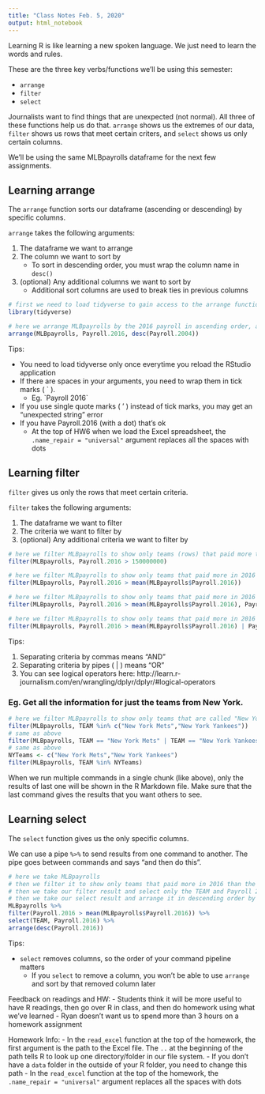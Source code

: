```yaml
---
title: "Class Notes Feb. 5, 2020"
output: html_notebook
---
```


Learning R is like learning a new spoken language. We just need to learn the words and rules.

These are the three key verbs/functions we'll be using this semester:

- `arrange`
- `filter`
- `select`

Journalists want to find things that are unexpected (not normal). All three of these functions help us do that. `arrange` shows us the extremes of our data, `filter` shows us rows that meet certain criters, and `select` shows us only certain columns.

We'll be using the same MLBpayrolls dataframe for the next few assignments.

## Learning arrange

The `arrange` function sorts our dataframe (ascending or descending) by specific columns.

`arrange` takes the following arguments:

1. The dataframe we want to arrange
2. The column we want to sort by
    - To sort in descending order, you must wrap the column name in `desc()`
3. (optional) Any additional columns we want to sort by
    - Additional sort columns are used to break ties in previous columns
    
```r
# first we need to load tidyverse to gain access to the arrange function
library(tidyverse)

# here we arrange MLBpayrolls by the 2016 payroll in ascending order, and break ties with 2004 payroll in descending order
arrange(MLBpayrolls, Payroll.2016, desc(Payroll.2004))
```

Tips:

- You need to load tidyverse only once everytime you reload the RStudio application
- If there are spaces in your arguments, you need to wrap them in tick marks ( \` ).
  - Eg. \`Payroll 2016\`
- If you use single quote marks ( ' ) instead of tick marks, you may get an "unexpected string" error
- If you have Payroll.2016 (with a dot) that's ok
  - At the top of HW6 when we load the Excel spreadsheet, the `.name_repair = "universal"` argument replaces all the spaces with dots


## Learning filter

`filter` gives us only the rows that meet certain criteria.

`filter` takes the following arguments:

1. The dataframe we want to filter
2. The criteria we want to filter by
3. (optional) Any additional criteria we want to filter by

```r
# here we filter MLBpayrolls to show only teams (rows) that paid more than 150,000,000 in 2016
filter(MLBpayrolls, Payroll.2016 > 150000000)

# here we filter MLBpayrolls to show only teams that paid more in 2016 than the average payroll in 2016
filter(MLBpayrolls, Payroll.2016 > mean(MLBpayrolls$Payroll.2016))

# here we filter MLBpayrolls to show only teams that paid more in 2016 than the average payroll in 2016 AND paid more in 2010 than the average payroll in 2016
filter(MLBpayrolls, Payroll.2016 > mean(MLBpayrolls$Payroll.2016), Payroll.2010 > mean(MLBpayrolls$Payroll.2016))

# here we filter MLBpayrolls to show only teams that paid more in 2016 than the average payroll in 2016 OR paid more in 2010 than the average payroll in 2016
filter(MLBpayrolls, Payroll.2016 > mean(MLBpayrolls$Payroll.2016) | Payroll.2010 > mean(MLBpayrolls$Payroll.2016))
```

Tips:

1. Separating criteria by commas means "AND"
2. Separating criteria by pipes ( | ) means "OR"
3. You can see logical operators here: http://learn.r-journalism.com/en/wrangling/dplyr/dplyr/#logical-operators

### Eg. Get all the information for just the teams from New York.

```r
# here we filter MLBpayrolls to show only teams that are called "New York Mets" and "New York Yankees"
filter(MLBpayrolls, TEAM %in% c("New York Mets","New York Yankees"))
# same as above
filter(MLBpayrolls, TEAM == "New York Mets" | TEAM == "New York Yankees")
# same as above
NYTeams <- c("New York Mets","New York Yankees")
filter(MLBpayrolls, TEAM %in% NYTeams)
```

When we run multiple commands in a single chunk (like above), only the results of last one will be shown in the R Markdown file. Make sure that the last command gives the results that you want others to see.

## Learning select

The `select` function gives us the only specific columns.

We can use a pipe `%>%` to send results from one command to another. The pipe goes between commands and says "and then do this".

```r
# here we take MLBpayrolls 
# then we filter it to show only teams that paid more in 2016 than the average payroll in 2016
# then we take our filter result and select only the TEAM and Payroll 2016 columns to be shown
# then we take our select result and arrange it in descending order by Payroll 2016
MLBpayrolls %>%
filter(Payroll.2016 > mean(MLBpayrolls$Payroll.2016)) %>%
select(TEAM, Payroll.2016) %>%
arrange(desc(Payroll.2016))
```

Tips:

- `select` removes columns, so the order of your command pipeline matters
  - If you `select` to remove a column, you won't be able to use `arrange` and sort by that removed column later
  
Feedback on readings and HW:
- Students think it will be more useful to have R readings, then go over R in class, and then do homework using what we've learned
- Ryan doesn't want us to spend more than 3 hours on a homework assignment

Homework Info:
- In the `read_excel` function at the top of the homework, the first argument is the path to the Excel file. The `..` at the beginning of the path tells R to look up one directory/folder in our file system.
  - If you don't have a `data` folder in the outside of your R folder, you need to change this path
- In the `read_excel` function at the top of the homework, the `.name_repair = "universal"` argument replaces all the spaces with dots
